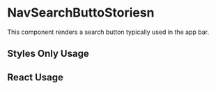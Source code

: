
<Meta of={NavSearchButtonStories} />

# NavSearchButtoStoriesn

This component renders a search button typically used in the app bar.

## Styles Only Usage

<Canvas of={NavSearchButtonStories.StylesOnlyUsage} />

<RenderHtmlMarkup of={NavSearchButtonStories.StylesOnlyUsage} />

## React Usage

<Canvas of={NavSearchButtonStories.ReactUsage} />

<RenderHtmlMarkup of={NavSearchButtonStories.ReactUsage} />
